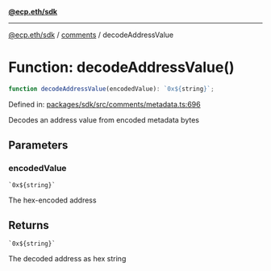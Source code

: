 [**@ecp.eth/sdk**](../../index.mdx)

***

[@ecp.eth/sdk](/sdk-reference/index.mdx) / [comments](/sdk-reference/comments/index.mdx) / decodeAddressValue

# Function: decodeAddressValue()

```ts
function decodeAddressValue(encodedValue): `0x${string}`;
```

Defined in: [packages/sdk/src/comments/metadata.ts:696](https://github.com/ecp-eth/comments-monorepo/blob/main/packages/sdk/src/comments/metadata.ts#L696)

Decodes an address value from encoded metadata bytes

## Parameters

### encodedValue

`` `0x${string}` ``

The hex-encoded address

## Returns

`` `0x${string}` ``

The decoded address as hex string
